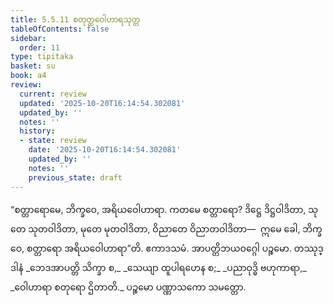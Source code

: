 ```yaml
---
title: 5.5.11 စတုတ္ထဝေါဟာရသုတ္တ
tableOfContents: false
sidebar:
  order: 11
type: tipitaka
basket: su
book: a4
review:
  current: review
  updated: '2025-10-20T16:14:54.302081'
  updated_by: ''
  notes: ''
  history:
  - state: review
    date: '2025-10-20T16:14:54.302081'
    updated_by: ''
    notes: ''
    previous_state: draft
---
```



<DynamicBreadcrumb />


<ReviewStatus review={frontmatter.review} showDetails={true} />

<HypothesisAnnotation frontmatter={frontmatter} />

<Division number="253" book="a4" e="ch" v="15" p="568">

<Paragraph number="1516" book="a4">
“စတ္တာရောမေ, ဘိက္ခဝေ, အရိယဝေါဟာရာ. ကတမေ စတ္တာရော? ဒိဋ္ဌေ ဒိဋ္ဌဝါဒိတာ, သုတေ သုတဝါဒိတာ, မုတေ မုတဝါဒိတာ, ဝိညာတေ ဝိညာတဝါဒိတာ—  ဣမေ ခေါ, ဘိက္ခဝေ, စတ္တာရော အရိယဝေါဟာရာ”တိ.

</Paragraph>
</Division>

<Paragraph number="1517" type="center" book="a4">
ဧကာဒသမံ.



</Paragraph>

<Paragraph number="1518" type="center" book="a4">
အာပတ္တိဘယဝဂ္ဂေါ ပဉ္စမော.



</Paragraph>

<Paragraph number="1519" type="center" book="a4">
တဿုဒ္ဒါနံ


</Paragraph>

<Paragraph number="1520" type="verses" book="a4">
_ဘေဒအာပတ္တိ သိက္ခာ စ,_  
_သေယျာ ထူပါရဟေန စ;_  
_ပညာဝုဒ္ဓိ ဗဟုကာရာ,_  
_ဝေါဟာရာ စတုရော ဌိတာတိ._  


</Paragraph>

<Paragraph number="1521" type="center" book="a4">
ပဉ္စမော ပဏ္ဏာသကော သမတ္တော.
</Paragraph>